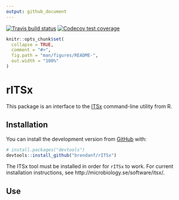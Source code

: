 ```yaml
---
output: github_document
---
```

<!-- badges: start -->
[![Travis build status](https://travis-ci.org/brendanf/rITSx.svg?branch=master)](https://travis-ci.org/brendanf/rITSx)
  [![Codecov test coverage](https://codecov.io/gh/brendanf/rITSx/branch/master/graph/badge.svg)](https://codecov.io/gh/brendanf/rITSx?branch=master)
<!-- badges: end -->

<!-- README.md is generated from README.Rmd. Please edit that file -->

```r
knitr::opts_chunk$set(
  collapse = TRUE,
  comment = "#>",
  fig.path = "man/figures/README-",
  out.width = "100%"
)
```
# rITSx

This package is an interface to the
[ITSx](http://microbiology.se/software/itsx/) command-line utility from R.

## Installation

You can install the development version from [GitHub](https://github.com/) with:

``` r
# install.packages("devtools")
devtools::install_github("brendanf/rITSx")
```

The ITSx tool must be installed in order for `rITSx` to work. 
For current installation instructions, see http://microbiology.se/software/itsx/.

## Use

